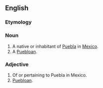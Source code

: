 {{also|pueblan}}
==English==

===Etymology===
{{suffix|en|Puebla|an}}

===Noun===
{{en-noun}}

# A native or inhabitant of [[Puebla]] in [[Mexico]].
# A [[Puebloan]].

===Adjective===
{{en-adj|-}}

# Of or pertaining to Puebla in Mexico.
# [[Puebloan]].